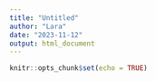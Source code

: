 ```yaml
---
title: "Untitled"
author: "Lara"
date: "2023-11-12"
output: html_document
---
```


```r
knitr::opts_chunk$set(echo = TRUE)
```


```r

```

